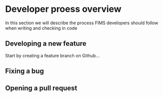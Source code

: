 # Developer proess overview

In this section we will describe the process FIMS developers should follow when writing and checking in code

## Developing a new feature

Start by creating a feature branch on Github...

## Fixing a bug

## Opening a pull request
